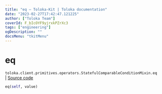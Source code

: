 ```yaml
---
title: "eq — Toloka-Kit | Toloka documentation"
date: "2023-02-27T17:42:47.121225"
author: ["Toloka Team"]
coverId: F_bIcOYF9yjrxkPZrXc3
tags: ["engineering"]
ogDescription: ""
docsMenu: "tkitMenu"
---
```


# eq
`toloka.client.primitives.operators.StatefulComparableConditionMixin.eq` | [Source code](https://github.com/Toloka/toloka-kit/blob/v1.1.4/src/client/primitives/operators.py#L197)

```python
eq(self, value)
```